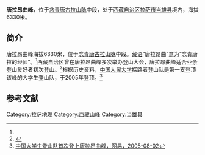 '''唐拉昂曲峰'''，位于[[念青唐古拉山脉|念青唐古拉山脉]]中段，处于[[西藏自治区|西藏自治区]][[拉萨市|拉萨市]][[当雄县|当雄县]]境内，海拔6330米。

==简介==
唐拉昂曲峰海拔6330米，位于[[念青唐古拉山脉|念青唐古拉山脉]]中段。[[藏语|藏语]]“唐拉昂曲”意为“念青唐拉的经师”。<ref name=wangyi/>[[西藏自治区|西藏自治区]]曾在唐拉昂曲峰多次举办登山大会，唐拉昂曲峰适合业余登山爱好者初次登山。<ref>{{Cite web |url=http://news.xinhuanet.com/sports/2005-07/30/content_3287531.htm |title=人大登山队成功登顶海拔6330米的唐拉昂曲峰，新华网，2005年07月30日 |accessdate=2013年8月10日 |archive-date=2006年2月24日 |archive-url=https://web.archive.org/web/20060224201915/http://news.xinhuanet.com/sports/2005-07/30/content_3287531.htm |dead-url=no }}</ref>根据历史资料，[[中国人民大学|中国人民大学]]探路者登山队是第一支登顶该峰的大学生登山队，于2005年登顶。<ref name=wangyi>[http://travel.163.com/05/0802/16/1Q5OEGG100061GHK.html 中国大学生登山队首次登上唐拉昂曲峰，网易，2005-08-02]{{Dead link|date=2019年12月 |bot=InternetArchiveBot |fix-attempted=yes }}</ref>

==参考文献==
{{reflist}}

{{拉萨地标}}
[[Category:拉萨地理|Category:拉萨地理]]
[[Category:西藏山峰|Category:西藏山峰]]
[[Category:当雄县|Category:当雄县]]

{{stub}}